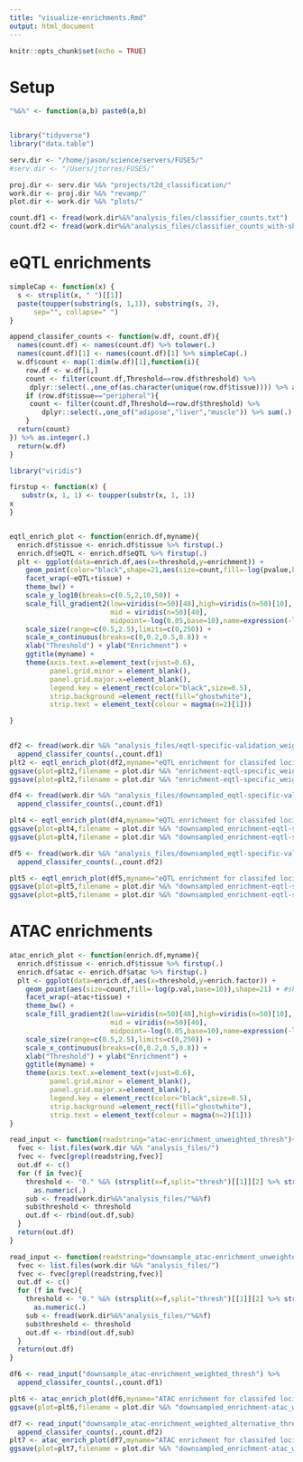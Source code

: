 ```yaml
---
title: "visualize-enrichments.Rmd"
output: html_document
---
```


```r
knitr::opts_chunk$set(echo = TRUE)
```


# Setup 

```r

"%&%" <- function(a,b) paste0(a,b)


library("tidyverse")
library("data.table")

serv.dir <- "/home/jason/science/servers/FUSE5/"
#serv.dir <- "/Users/jtorres/FUSE5/"

proj.dir <- serv.dir %&% "projects/t2d_classification/"
work.dir <- proj.dir %&% "revamp/"
plot.dir <- work.dir %&% "plots/"

count.df1 <- fread(work.dir%&%"analysis_files/classifier_counts.txt")
count.df2 <- fread(work.dir%&%"analysis_files/classifier_counts_with-shared.txt")

```



# eQTL enrichments 

```r

simpleCap <- function(x) {
  s <- strsplit(x, " ")[[1]]
  paste(toupper(substring(s, 1,1)), substring(s, 2),
      sep="", collapse=" ")
}

append_classifer_counts <- function(w.df, count.df){
  names(count.df) <- names(count.df) %>% tolower(.)  
  names(count.df)[1] <- names(count.df)[1] %>% simpleCap(.)
  w.df$count <- map(1:dim(w.df)[1],function(i){
    row.df <- w.df[i,]
    count <- filter(count.df,Threshold==row.df$threshold) %>% 
     dplyr::select(.,one_of(as.character(unique(row.df$tissue)))) %>% as.integer(.)
    if (row.df$tissue=="peripheral"){
     count <- filter(count.df,Threshold==row.df$threshold) %>% 
        dplyr::select(.,one_of("adipose","liver","muscle")) %>% sum(.)  
    }
  return(count)
}) %>% as.integer(.)  
  return(w.df)
}

```



```r

library("viridis")

firstup <- function(x) {
   substr(x, 1, 1) <- toupper(substr(x, 1, 1))
x
}


eqtl_enrich_plot <- function(enrich.df,myname){
  enrich.df$tissue <- enrich.df$tissue %>% firstup(.)
  enrich.df$eQTL <- enrich.df$eQTL %>% firstup(.)
  plt <- ggplot(data=enrich.df,aes(x=threshold,y=enrichment)) + 
    geom_point(color="black",shape=21,aes(size=count,fill=-log(pvalue,base=10))) + 
    facet_wrap(~eQTL+tissue) + 
    theme_bw() + 
    scale_y_log10(breaks=c(0.5,2,10,50)) +
    scale_fill_gradient2(low=viridis(n=50)[48],high=viridis(n=50)[10],
                         mid = viridis(n=50)[40],
                         midpoint=-log(0.05,base=10),name=expression(-log10(p))) + 
    scale_size(range=c(0.5,2.5),limits=c(0,250)) + 
    scale_x_continuous(breaks=c(0,0.2,0.5,0.8)) + 
    xlab("Threshold") + ylab("Enrichment") + 
    ggtitle(myname) +
    theme(axis.text.x=element_text(vjust=0.6),
          panel.grid.minor = element_blank(),
          panel.grid.major.x=element_blank(),
          legend.key = element_rect(color="black",size=0.5),
          strip.background =element_rect(fill="ghostwhite"),
          strip.text = element_text(colour = magma(n=2)[1]))

}
 
```


```r

df2 <- fread(work.dir %&% "analysis_files/eqtl-specific-validation_weighted.txt") %>% 
  append_classifer_counts(.,count.df1)
plt2 <- eqtl_enrich_plot(df2,myname="eQTL enrichment for classifed loci (weighted)")
ggsave(plot=plt2,filename = plot.dir %&% "enrichment-eqtl-specific_weighted.png",width=8,height=6)
ggsave(plot=plt2,filename = plot.dir %&% "enrichment-eqtl-specific_weighted.pdf",width=8,height=6)

```


```r

df4 <- fread(work.dir %&% "analysis_files/downsampled_eqtl-specific-validation_weighted.txt") %>% 
  append_classifer_counts(.,count.df1)

plt4 <- eqtl_enrich_plot(df4,myname="eQTL enrichment for classifed loci (weighted, downsampled)")
ggsave(plot=plt4,filename = plot.dir %&% "downsampled_enrichment-eqtl-specific_weighted.png",width=8,height=6)
ggsave(plot=plt4,filename = plot.dir %&% "downsampled_enrichment-eqtl-specific_weighted.pdf",width=8,height=6)

```


```r

df5 <- fread(work.dir %&% "analysis_files/downsampled_eqtl-specific-validation_weighted-seed2_with-shared.txt") %>% 
  append_classifer_counts(.,count.df2)

plt5 <- eqtl_enrich_plot(df5,myname="eQTL enrichment for classifed loci (weighted, downsampled)")
ggsave(plot=plt5,filename = plot.dir %&% "downsampled_enrichment-eqtl-specific_weighted_with-shared.png",width=8,height=6)
ggsave(plot=plt5,filename = plot.dir %&% "downsampled_enrichment-eqtl-specific_weighted_with-shared.pdf",width=8,height=6)

```



# ATAC enrichments 


```r

atac_enrich_plot <- function(enrich.df,myname){
  enrich.df$tissue <- enrich.df$tissue %>% firstup(.)
  enrich.df$atac <- enrich.df$atac %>% firstup(.)
  plt <- ggplot(data=enrich.df,aes(x=threshold,y=enrich.factor)) + 
    geom_point(aes(size=count,fill=-log(p.val,base=10)),shape=21) + #shape=as.factor(threshold))) + 
    facet_wrap(~atac+tissue) + 
    theme_bw() + 
    scale_fill_gradient2(low=viridis(n=50)[48],high=viridis(n=50)[10],
                         mid = viridis(n=50)[40],
                         midpoint=-log(0.05,base=10),name=expression(-log10(p))) + 
    scale_size(range=c(0.5,2.5),limits=c(0,250)) + 
    scale_x_continuous(breaks=c(0,0.2,0.5,0.8)) + 
    xlab("Threshold") + ylab("Enrichment") + 
    ggtitle(myname) +
    theme(axis.text.x=element_text(vjust=0.6),
          panel.grid.minor = element_blank(),
          panel.grid.major.x=element_blank(),
          legend.key = element_rect(color="black",size=0.5),
          strip.background =element_rect(fill="ghostwhite"),
          strip.text = element_text(colour = magma(n=2)[1]))
}

```


```r

read_input <- function(readstring="atac-enrichment_unweighted_thresh"){
  fvec <- list.files(work.dir %&% "analysis_files/")
  fvec <- fvec[grepl(readstring,fvec)]
  out.df <- c()
  for (f in fvec){
    threshold <- "0." %&% (strsplit(x=f,split="thresh")[[1]][2] %>% strsplit(.,".",fixed=TRUE))[[1]][1] %>% 
      as.numeric(.)
    sub <- fread(work.dir%&%"analysis_files/"%&%f)
    sub$threshold <- threshold
    out.df <- rbind(out.df,sub)
  }
  return(out.df)
}


```


```r

read_input <- function(readstring="downsample_atac-enrichment_unweighted_thresh"){
  fvec <- list.files(work.dir %&% "analysis_files/")
  fvec <- fvec[grepl(readstring,fvec)]
  out.df <- c()
  for (f in fvec){
    threshold <- "0." %&% (strsplit(x=f,split="thresh")[[1]][2] %>% strsplit(.,".",fixed=TRUE))[[1]][1] %>% 
      as.numeric(.)
    sub <- fread(work.dir%&%"analysis_files/"%&%f)
    sub$threshold <- threshold
    out.df <- rbind(out.df,sub)
  }
  return(out.df)
}

df6 <- read_input("downsample_atac-enrichment_weighted_thresh") %>% 
  append_classifer_counts(.,count.df1)

plt6 <- atac_enrich_plot(df6,myname="ATAC enrichment for classifed loci (weighted, downsampled)")
ggsave(plot=plt6,filename = plot.dir %&% "downsampled_enrichment-atac_weighted.png",width=9,height=6.5)


```


```r

df7 <- read_input("downsample_atac-enrichment_weighted_alternative_thresh") %>% 
  append_classifer_counts(.,count.df2)
plt7 <- atac_enrich_plot(df7,myname="ATAC enrichment for classifed loci (weighted, downsampled)")
ggsave(plot=plt7,filename = plot.dir %&% "downsampled_enrichment-atac_weighted_with-shared.png",width=9,height=6.5)

```

